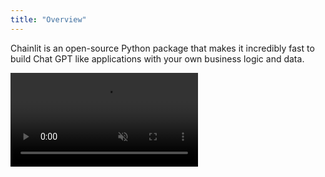 ```yaml
---
title: "Overview"
---
```


Chainlit is an open-source Python package that makes it incredibly fast to build Chat GPT like applications with your own business logic and data.

<Frame caption="Build Chat GPT like apps with Chainlit">
  <video
    controls
    autoPlay
    loop
    muted
    src="https://github.com/Chainlit/chainlit/assets/13104895/cbcb8078-ab4d-4e4c-8e4e-7aaa51ca1fd0"
  />
</Frame>

## Key features

1. [Build fast:](/examples/openai-sql) Integrate seamlessly with an existing code base or start from scratch in minutes

2. [Data persistence:](/chat-data/overview) Leverage user generated data + feedback.

3. [Visualize multi-steps reasoning:](/observability-iteration/chain-of-thought) Understand the intermediary steps that produced an output at a glance

4. [Iterate on prompts:](/observability-iteration/prompt-playground) Deep dive into prompts in the Prompt Playground to understand where things went wrong and iterate

## Integrations

Chainlit is compatible with all Python programs and libraries. That being said, it comes with a set of integrations with popular libraries and frameworks.

<CardGroup cols={2}>
  <Card
  title="LangChain"
  icon="circle"
  color="#ea5a0c"
  href="/integrations/langchain">
    Learn how to use any LangChain agent with Chainlit.
  </Card>

<Card
  title="Autogen"
  icon="circle"
  color="#F80061"
  href="https://github.com/Chainlit/cookbook/tree/main/pyautogen"
>
  Learn how to integrate your Autogen agents with Chainlit.
</Card>

<Card
  title="OpenAI Assistant"
  icon="circle"
  color="#dc2626"
  href="https://github.com/Chainlit/cookbook/tree/main/openai-assistant"
>
  Learn how to integrate your OpenAI Assistants with Chainlit.
</Card>

<Card
  title="Llama Index"
  icon="circle"
  color="#0285c7"
  href="/integrations/llama-index"
>
  Learn how to integrate your Llama Index code with Chainlit.
</Card>

<Card
  title="Haystack"
  icon="circle"
  color="#16a34a"
  href="/integrations/haystack"
>
  Learn how to integrate your Haystack code with Chainlit.
</Card>

</CardGroup>

## Custom frontend

Chainlit comes with a ChatGPT like frontend that you can use out of the box. However, you can also build your own frontend and use Chainlit as a backend.

<Card
  title="Custom React frontend"
  color="#61DBFB"
  icon="react"
  href="https://github.com/Chainlit/cookbook/tree/main/custom-frontend"
>
  Learn how to integrate your custom React frontend with the Chainlit backend.
</Card>

